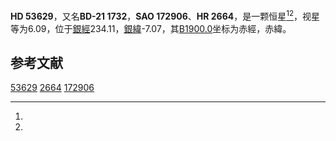 {{Starbox begin
| name = HD 53629
}}
{{Starbox observe
| epoch = [[J2000.0|J2000.0]]
| constell = {{星座名待查}}<ref name=SIMBAD>{{cite web
 | url=http://simbad.u-strasbg.fr/simbad/sim-id?Ident=HR+2664
 | title =Pulsating variable Star
 | publisher=Centre de Données astronomiques de Strasbourg
 | work=SIMBAD
 | accessdate=2012-07-13}}</ref><ref name=DATA>{{cite web
 | url=http://vizier.u-strasbg.fr/viz-bin/VizieR-5?-out.add=.&-source=5050&-corr=PK=HR&-out.max=9999&HR=2664
 | title=VizieR Detailed Page
 | accessdate=2012-07-13
 | archive-date=2016-03-05
 | archive-url=https://web.archive.org/web/20160305054556/http://vizier.u-strasbg.fr/viz-bin/VizieR-5?-out.add=.&-source=5050&-corr=PK=HR&-out.max=9999&HR=2664
 | dead-url=no
 }}</ref>
| 星官 = 
| ra = {{RA|7|4|47.1}}<ref name=SIMBAD /><ref name=DATA />
| dec = {{DEC|-22|1|56}}<ref name=SIMBAD /><ref name=DATA />
| appmag_v = 6.09<ref name=SIMBAD /><ref name=DATA />
}}
{{Starbox character
| class = K0<ref name=SIMBAD /><ref name=DATA />
| b-v = 1.22<ref name=SIMBAD /><ref name=DATA />
| u-b = 1.35<ref name=SIMBAD /><ref name=DATA />
| r-i = <ref name=SIMBAD /><ref name=DATA />
| variable = 
}}
{{Starbox astrometry
| radial_v = 1.35
| prop_mo_ra = 77
| parallax = 
| p_error = 
}}
{{Starbox catalog
| names =BD-21 1732，[[SAO星表|SAO]] 172906，[[HD星表|HD]] 53629，[[HR星表|HR]] 2664}}
{{Starbox reference |Simbad=HR+2664}}
{{Starbox end}}

'''HD 53629'''，又名'''BD-21 1732'''，'''SAO 172906'''、'''HR 2664'''，是一颗恒星<ref name=SIMBAD /><ref name=DATA />，视星等为6.09，位于[[銀道座標系|銀經]]234.11，[[銀道座標系|銀緯]]-7.07，其[[B1900.0|B1900.0]]坐标为赤經{{RA|7|0|31.5}}，赤緯{{DEC|-21|-7.07|49}}。

== 参考文献 ==
{{reflist}}

{{star-stub}}

[[Category:HD和HDE天體|53629]]
[[Category:HR天體|2664]]
[[Category:SAO天體|172906]]